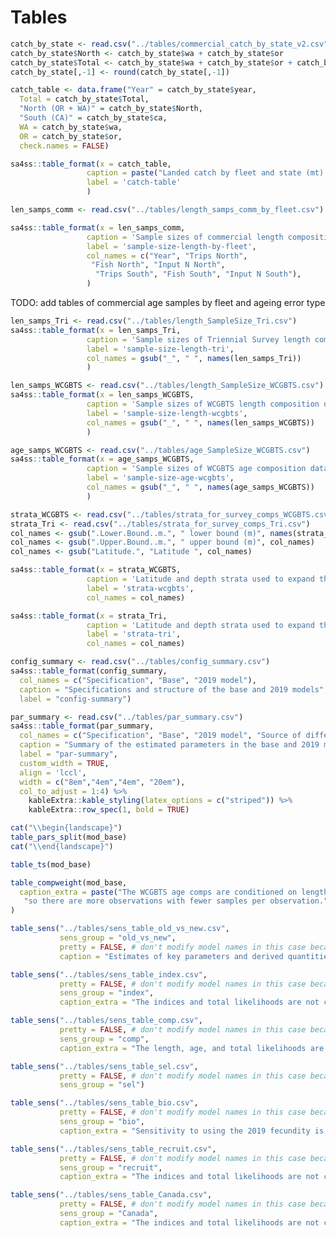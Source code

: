\clearpage
# Tables
<!-- ====================================================================== -->
<!-- data tables -->
<!-- ====================================================================== -->

```r
catch_by_state <- read.csv("../tables/commercial_catch_by_state_v2.csv")
catch_by_state$North <- catch_by_state$wa + catch_by_state$or
catch_by_state$Total <- catch_by_state$wa + catch_by_state$or + catch_by_state$ca
catch_by_state[,-1] <- round(catch_by_state[,-1])

catch_table <- data.frame("Year" = catch_by_state$year,
  Total = catch_by_state$Total,
  "North (OR + WA)" = catch_by_state$North,
  "South (CA)" = catch_by_state$ca,
  WA = catch_by_state$wa, 
  OR = catch_by_state$or,
  check.names = FALSE)

sa4ss::table_format(x = catch_table,
                 caption = paste("Landed catch by fleet and state (mt)."),
                 label = 'catch-table'
                 )
```

```r
len_samps_comm <- read.csv("../tables/length_samps_comm_by_fleet.csv")

sa4ss::table_format(x = len_samps_comm,
                 caption = 'Sample sizes of commercial length composition data by fleet.',
                 label = 'sample-size-length-by-fleet',
                 col_names = c("Year", "Trips North",
                  "Fish North", "Input N North",
                   "Trips South", "Fish South", "Input N South"),
                 )

```
TODO: add tables of commercial age samples by fleet and ageing error type

\clearpage

```r
len_samps_Tri <- read.csv("../tables/length_SampleSize_Tri.csv")
sa4ss::table_format(x = len_samps_Tri,
                 caption = 'Sample sizes of Triennial Survey length composition data.',
                 label = 'sample-size-length-tri',
                 col_names = gsub("_", " ", names(len_samps_Tri))
                 )

len_samps_WCGBTS <- read.csv("../tables/length_SampleSize_WCGBTS.csv")
sa4ss::table_format(x = len_samps_WCGBTS,
                 caption = 'Sample sizes of WCGBTS length composition data.',
                 label = 'sample-size-length-wcgbts',
                 col_names = gsub("_", " ", names(len_samps_WCGBTS))
                 )

age_samps_WCGBTS <- read.csv("../tables/age_SampleSize_WCGBTS.csv")
sa4ss::table_format(x = age_samps_WCGBTS,
                 caption = 'Sample sizes of WCGBTS age composition data.',
                 label = 'sample-size-age-wcgbts',
                 col_names = gsub("_", " ", names(age_samps_WCGBTS))
                 )

```

```r
strata_WCGBTS <- read.csv("../tables/strata_for_survey_comps_WCGBTS.csv")
strata_Tri <- read.csv("../tables/strata_for_survey_comps_Tri.csv")
col_names <- gsub(".Lower.Bound..m.", " lower bound (m)", names(strata_WCGBTS))
col_names <- gsub(".Upper.Bound..m.", " upper bound (m)", col_names)
col_names <- gsub("Latitude.", "Latitude ", col_names)

sa4ss::table_format(x = strata_WCGBTS,
                 caption = 'Latitude and depth strata used to expand the composition data for the WCGBTS.',
                 label = 'strata-wcgbts',
                 col_names = col_names)

sa4ss::table_format(x = strata_Tri,
                 caption = 'Latitude and depth strata used to expand the composition data for the Triennial Survey.',
                 label = 'strata-tri',
                 col_names = col_names)
```


\clearpage

<!-- ====================================================================== -->
<!-- model tables -->
<!-- ====================================================================== -->
```r
config_summary <- read.csv("../tables/config_summary.csv")
sa4ss::table_format(config_summary,
  col_names = c("Specification", "Base", "2019 model"),
  caption = "Specifications and structure of the base and 2019 models",
  label = "config-summary")
```
\clearpage
```r
par_summary <- read.csv("../tables/par_summary.csv")
sa4ss::table_format(par_summary,
  col_names = c("Specification", "Base", "2019 model", "Source of difference"),
  caption = "Summary of the estimated parameters in the base and 2019 models",
  label = "par-summary",
  custom_width = TRUE,
  align = 'lccl',
  width = c("8em","4em","4em", "20em"),
  col_to_adjust = 1:4) %>% 
    kableExtra::kable_styling(latex_options = c("striped")) %>%
    kableExtra::row_spec(1, bold = TRUE)

cat("\\begin{landscape}")
table_pars_split(mod_base)
cat("\\end{landscape}")
```

```r
table_ts(mod_base)
```

```r
table_compweight(mod_base, 
  caption_extra = paste("The WCGBTS age comps are conditioned on length,",
   "so there are more observations with fewer samples per observation.")
)
```


```r
table_sens("../tables/sens_table_old_vs_new.csv",
	       sens_group = "old_vs_new",
           pretty = FALSE, # don't modify model names in this case because they are already OK
           caption = "Estimates of key parameters and derived quantities compared between the base model and the 2019 assessment.")
```
\clearpage

```r
table_sens("../tables/sens_table_index.csv",
           pretty = FALSE, # don't modify model names in this case because they are already OK
	       sens_group = "index",
           caption_extra = "The indices and total likelihoods are not comparable for the models that add or subtract data (2004 triennial and fishery CPUE).")
```       
\clearpage

```r
table_sens("../tables/sens_table_comp.csv",
           pretty = FALSE, # don't modify model names in this case because they are already OK
	       sens_group = "comp",
           caption_extra = "The length, age, and total likelihoods are not comparable across models due to differences in weighting.")
```           
\clearpage
    
```r
table_sens("../tables/sens_table_sel.csv",
           pretty = FALSE, # don't modify model names in this case because they are already OK
	       sens_group = "sel")
```           
\clearpage

```r
table_sens("../tables/sens_table_bio.csv",
           pretty = FALSE, # don't modify model names in this case because they are already OK
	       sens_group = "bio",
           caption_extra = "Sensitivity to using the 2019 fecundity is represented in the bridging analysis.")
```           
\clearpage

```r
table_sens("../tables/sens_table_recruit.csv",
           pretty = FALSE, # don't modify model names in this case because they are already OK
	       sens_group = "recruit",
           caption_extra = "The indices and total likelihoods are not comparable for the environmental index model due to the additional data.")
```           
\clearpage

```r
table_sens("../tables/sens_table_Canada.csv",
           pretty = FALSE, # don't modify model names in this case because they are already OK
	       sens_group = "Canada",
           caption_extra = "The indices and total likelihoods are not comparable for the models that include the Canadian index.")
```           
\clearpage
